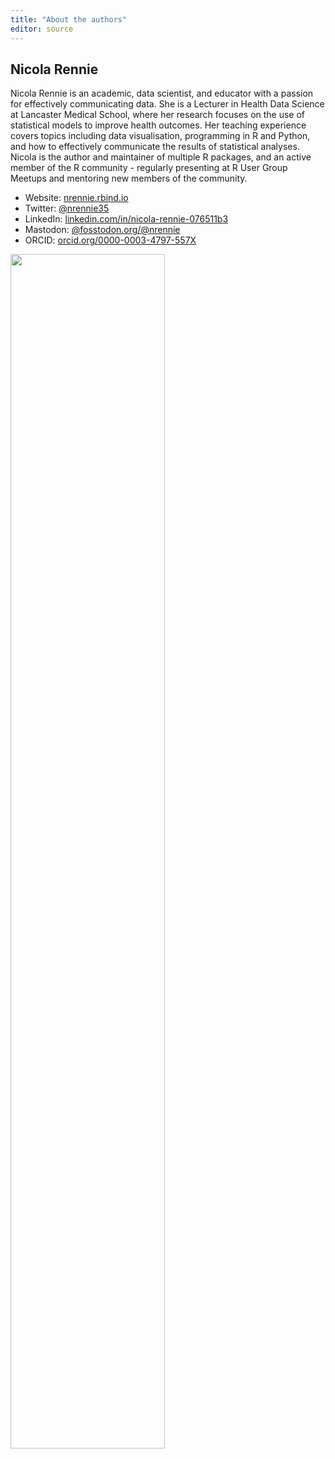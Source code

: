 ```yaml
---
title: "About the authors"
editor: source
---
```


## Nicola Rennie

:::: {.grid}
::: {.g-col-12 .g-col-md-6}

Nicola Rennie is an academic, data scientist, and educator with a passion for effectively communicating data. She is a Lecturer in Health Data Science at Lancaster Medical School, where her research focuses on the use of statistical models to improve health outcomes. Her teaching experience covers topics including data visualisation, programming in R and Python, and how to effectively communicate the results of statistical analyses. Nicola is the author and maintainer of multiple R packages, and an active member of the R community - regularly presenting at R User Group Meetups and mentoring new members of the community.

- Website: [nrennie.rbind.io](https://nrennie.rbind.io/)
- Twitter: [@nrennie35](https://twitter.com/nrennie35)
- LinkedIn: [linkedin.com/in/nicola-rennie-076511b3](https://www.linkedin.com/in/nicola-rennie-076511b3/)
- Mastodon: [@fosstodon.org/@nrennie](https://fosstodon.org/@nrennie)
- ORCID: [orcid.org/0000-0003-4797-557X](https://orcid.org/0000-0003-4797-557X)

:::

::: {.g-col-12 .g-col-md-6}

![](nicola.jpg){fig-align="center" fig-alt="Image of Nicola Rennie wearing a red jacket" width=70%}

:::

::::


